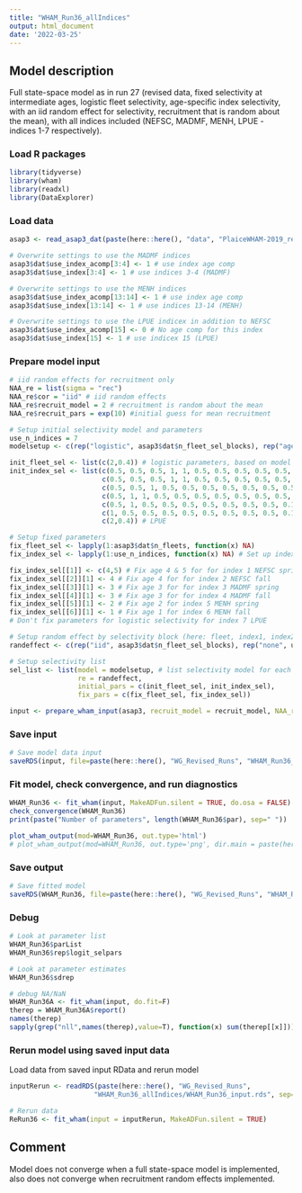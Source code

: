 ```yaml
---
title: "WHAM_Run36_allIndices"
output: html_document
date: '2022-03-25'
---
```


## Model description
Full state-space model as in run 27 (revised data, fixed selectivity at intermediate ages, logistic fleet selectivity, age-specific index selectivity, with an iid random effect for selectivity, recruitment that is random about the mean), with all indices included (NEFSC, MADMF, MENH, LPUE - indices 1-7 respectively). 

### Load R packages
```r
library(tidyverse)
library(wham)
library(readxl)
library(DataExplorer)
```

### Load data
```r
asap3 <- read_asap3_dat(paste(here::here(), "data", "PlaiceWHAM-2019_revised_NEFSC-LW-WAA_StateIndices.DAT", sep="/"))

# Overwrite settings to use the MADMF indices
asap3$dat$use_index_acomp[3:4] <- 1 # use index age comp
asap3$dat$use_index[3:4] <- 1 # use indices 3-4 (MADMF)

# Overwrite settings to use the MENH indices
asap3$dat$use_index_acomp[13:14] <- 1 # use index age comp
asap3$dat$use_index[13:14] <- 1 # use indices 13-14 (MENH)

# Overwrite settings to use the LPUE indicex in addition to NEFSC
asap3$dat$use_index_acomp[15] <- 0 # No age comp for this index 
asap3$dat$use_index[15] <- 1 # use indicex 15 (LPUE)
```

### Prepare model input
```r
# iid random effects for recruitment only 
NAA_re = list(sigma = "rec") 
NAA_re$cor = "iid" # iid random effects
NAA_re$recruit_model = 2 # recruitment is random about the mean
NAA_re$recruit_pars = exp(10) #initial guess for mean recruitment

# Setup initial selectivity model and parameters
use_n_indices = 7 
modelsetup <- c(rep("logistic", asap3$dat$n_fleet_sel_blocks), rep("age-specific", 6), "logistic")

init_fleet_sel <- list(c(2,0.4)) # logistic parameters, based on model type
init_index_sel <- list(c(0.5, 0.5, 0.5, 1, 1, 0.5, 0.5, 0.5, 0.5, 0.5, 0.5), # NEFSC spring
                       c(0.5, 0.5, 0.5, 1, 1, 0.5, 0.5, 0.5, 0.5, 0.5, 0.5), # NEFSC fall
                       c(0.5, 0.5, 1, 0.5, 0.5, 0.5, 0.5, 0.5, 0.5, 0.5, 0.5), # MADMF spring
                       c(0.5, 1, 1, 0.5, 0.5, 0.5, 0.5, 0.5, 0.5, 0.5, 0.5), # MADMF fall
                       c(0.5, 1, 0.5, 0.5, 0.5, 0.5, 0.5, 0.5, 0.5, 0.1, 0.1), # MENH spring
                       c(1, 0.5, 0.5, 0.5, 0.5, 0.5, 0.5, 0.5, 0.5, 0.1, 0.1),  # MENH fall
                       c(2,0.4)) # LPUE

# Setup fixed parameters
fix_fleet_sel <- lapply(1:asap3$dat$n_fleets, function(x) NA) 
fix_index_sel <- lapply(1:use_n_indices, function(x) NA) # Set up index selectivity fix object

fix_index_sel[[1]] <- c(4,5) # Fix age 4 & 5 for for index 1 NEFSC spring
fix_index_sel[[2]][1] <- 4 # Fix age 4 for for index 2 NEFSC fall
fix_index_sel[[3]][1] <- 3 # Fix age 3 for for index 3 MADMF spring
fix_index_sel[[4]][1] <- 3 # Fix age 3 for for index 4 MADMF fall
fix_index_sel[[5]][1] <- 2 # Fix age 2 for index 5 MENH spring
fix_index_sel[[6]][1] <- 1 # Fix age 1 for index 6 MENH fall
# Don't fix parameters for logistic selectivity for index 7 LPUE

# Setup random effect by selectivity block (here: fleet, index1, index2)
randeffect <- c(rep("iid", asap3$dat$n_fleet_sel_blocks), rep("none", use_n_indices-1), "iid")

# Setup selectivity list
sel_list <- list(model = modelsetup, # list selectivity model for each fleet and index
                 re = randeffect,
                 initial_pars = c(init_fleet_sel, init_index_sel),
                 fix_pars = c(fix_fleet_sel, fix_index_sel))

input <- prepare_wham_input(asap3, recruit_model = recruit_model, NAA_re = NAA_re, selectivity = sel_list, model_name = "WHAM_Run36") 
```

### Save input
```r
# Save model data input
saveRDS(input, file=paste(here::here(), "WG_Revised_Runs", "WHAM_Run36_allIndices", "WHAM_Run36_input.rds", sep="/"))
```

### Fit model, check convergence, and run diagnostics
```r
WHAM_Run36 <- fit_wham(input, MakeADFun.silent = TRUE, do.osa = FALSE) 
check_convergence(WHAM_Run36)
print(paste("Number of parameters", length(WHAM_Run36$par), sep=" "))

plot_wham_output(mod=WHAM_Run36, out.type='html')
# plot_wham_output(mod=WHAM_Run36, out.type='png', dir.main = paste(here::here(), "WHAM_Run36", sep="/"))
```

### Save output
```r
# Save fitted model
saveRDS(WHAM_Run36, file=paste(here::here(), "WG_Revised_Runs", "WHAM_Run36_allIndices", "WHAM_Run36_model.rds", sep="/"))
```

### Debug
```r
# Look at parameter list
WHAM_Run36$parList
WHAM_Run36$rep$logit_selpars

# Look at parameter estimates
WHAM_Run36$sdrep

# debug NA/NaN
WHAM_Run36A <- fit_wham(input, do.fit=F)
therep = WHAM_Run36A$report()
names(therep)
sapply(grep("nll",names(therep),value=T), function(x) sum(therep[[x]]))
```

### Rerun model using saved input data
Load data from saved input RData and rerun model
```r
inputRerun <- readRDS(paste(here::here(), "WG_Revised_Runs",
                     "WHAM_Run36_allIndices/WHAM_Run36_input.rds", sep="/"))

# Rerun data
ReRun36 <- fit_wham(input = inputRerun, MakeADFun.silent = TRUE)
```

## Comment
Model does not converge when a full state-space model is implemented, also does not converge when recruitment random effects implemented. 
